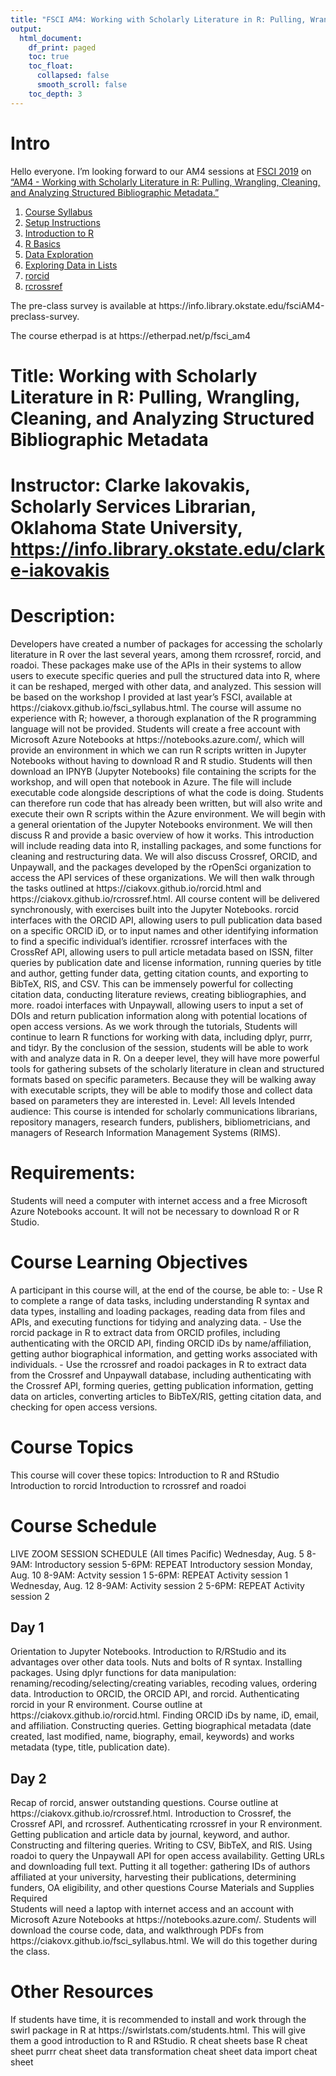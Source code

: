 ```yaml
---
title: "FSCI AM4: Working with Scholarly Literature in R: Pulling, Wrangling, Cleaning, and Analyzing Structured Bibliographic Metadata"
output: 
  html_document:
    df_print: paged
    toc: true
    toc_float:
      collapsed: false
      smooth_scroll: false
    toc_depth: 3
---
```


# Intro

Hello everyone. I'm looking forward to our AM4 sessions at [FSCI 2019](https://www.force11.org/fsci/2019) on ["AM4 - Working with Scholarly Literature in R: Pulling, Wrangling, Cleaning, and Analyzing Structured Bibliographic Metadata."](https://www.force11.org/fsci/2019/course-abstracts#AM4) 

1. [Course Syllabus](fsci_syllabus.html)
2. [Setup Instructions](setup_instructions.html)
3. [Introduction to R](IntroductionToR.html)
4. [R Basics](RBasics.html)
4. [Data Exploration](DataExploration.html)
5. [Exploring Data in Lists](jennybc_lists_lesson.html)
5. [rorcid](rorcid.html)
6. [rcrossref](rcrossref.html)

The pre-class survey is available at https://info.library.okstate.edu/fsciAM4-preclass-survey. 

The course etherpad is at https://etherpad.net/p/fsci_am4

# Title: Working with Scholarly Literature in R: Pulling, Wrangling, Cleaning, and Analyzing Structured Bibliographic Metadata

# Instructor: Clarke Iakovakis, Scholarly Services Librarian, Oklahoma State University, <https://info.library.okstate.edu/clarke-iakovakis>

# Description: 
Developers have created a number of packages for accessing the scholarly literature in R over the last several years, among them rcrossref, rorcid, and roadoi. These packages make use of the APIs in their systems to allow users to execute specific queries and pull the structured data into R, where it can be reshaped, merged with other data, and analyzed. This session will be based on the workshop I provided at last year's FSCI, available at https://ciakovx.github.io/fsci_syllabus.html. The course will assume no experience with R; however, a thorough explanation of the R programming language will not be provided. 
Students will create a free account with Microsoft Azure Notebooks at https://notebooks.azure.com/, which will provide an environment in which we can run R scripts written in Jupyter Notebooks without having to download R and R studio. Students will then download an IPNYB (Jupyter Notebooks) file containing the scripts for the workshop, and will open that notebook in Azure. The file will include executable code alongside descriptions of what the code is doing. Students can therefore run code that has already been written, but will also write and execute their own R scripts within the Azure environment.
We will begin with a general orientation of the Jupyter Notebooks environment. We will then discuss R and provide a basic overview of how it works. This introduction will include reading data into R, installing packages, and some functions for cleaning and restructuring data. We will also discuss Crossref, ORCID, and Unpaywall, and the packages developed by the rOpenSci organization to access the API services of these organizations. 
We will then walk through the tasks outlined at https://ciakovx.github.io/rorcid.html and https://ciakovx.github.io/rcrossref.html. All course content will be delivered synchronously, with exercises built into the Jupyter Notebooks.
rorcid interfaces with the ORCID API, allowing users to pull publication data based on a specific ORCID iD, or to input names and other identifying information to find a specific individual’s identifier. 
rcrossref interfaces with the CrossRef API, allowing users to pull article metadata based on ISSN, filter queries by publication date and license information, running queries by title and author, getting funder data, getting citation counts, and exporting to BibTeX, RIS, and CSV. This can be immensely powerful for collecting citation data, conducting literature reviews, creating bibliographies, and more.
roadoi interfaces with Unpaywall, allowing users to input a set of DOIs and return publication information along with potential locations of open access versions.
As we work through the tutorials, Students will continue to learn R functions for working with data, including dplyr, purrr, and tidyr. 
By the conclusion of the session, students will be able to work with and analyze data in R. On a deeper level, they will have more powerful tools for gathering subsets of the scholarly literature in clean and structured formats based on specific parameters. Because they will be walking away with executable scripts, they will be able to modify those and collect data based on parameters they are interested in. 
Level: All levels
Intended audience: This course is intended for scholarly communications librarians, repository managers, research funders, publishers, bibliometricians, and managers of Research Information Management Systems (RIMS).

# Requirements: 
Students will need a computer with internet access and a free Microsoft Azure Notebooks account. It will not be necessary to download R or R Studio.

# Course Learning Objectives
A participant in this course will, at the end of the course, be able to:
- Use R to complete a range of data tasks, including understanding R syntax and data types, installing and loading packages, reading data from files and APIs, and executing functions for tidying and  analyzing data.
- Use the rorcid package in R to extract data from ORCID profiles, including authenticating with the ORCID API, finding ORCID iDs by name/affiliation, getting author biographical information, and getting works associated with individuals.
- Use the rcrossref and roadoi packages in R to extract data from the Crossref and Unpaywall database, including authenticating with the Crossref API, forming queries, getting publication information, getting data on articles, converting articles to BibTeX/RIS, getting citation data, and checking for open access versions.

# Course Topics
This course will cover these  topics:
Introduction to R and RStudio
Introduction to rorcid
Introduction to rcrossref and roadoi


# Course Schedule

LIVE ZOOM SESSION SCHEDULE
(All times Pacific)
Wednesday, Aug. 5
8-9AM: Introductory session
5-6PM: REPEAT Introductory session
Monday, Aug. 10
8-9AM: Actvity session 1
5-6PM: REPEAT Activity session 1
Wednesday, Aug. 12
8-9AM: Activity session 2
5-6PM: REPEAT Activity session 2

## Day 1 
Orientation to Jupyter Notebooks. Introduction to R/RStudio and its advantages over other data tools. Nuts and bolts of R syntax. Installing packages.
Using dplyr functions for data manipulation: renaming/recoding/selecting/creating variables, recoding values, ordering data.
Introduction to ORCID, the ORCID API, and rorcid. Authenticating rorcid in your R environment. Course outline at https://ciakovx.github.io/rorcid.html. 
Finding ORCID iDs by name, iD, email, and affiliation. Constructing queries.
Getting biographical metadata (date created, last modified, name, biography, email, keywords) and works metadata (type, title, publication date).

## Day 2
Recap of rorcid, answer outstanding questions.
Course outline at https://ciakovx.github.io/rcrossref.html. Introduction to Crossref, the Crossref API, and rcrossref. Authenticating rcrossref in your R environment.
Getting publication and article data by journal, keyword, and author. Constructing and filtering queries. Writing to CSV, BibTeX, and RIS.
Using roadoi to query the Unpaywall API for open access availability. Getting URLs and downloading full text.
Putting it all together: gathering IDs of authors affiliated at your university, harvesting their publications, determining funders, OA eligibility, and other questions
Course Materials and Supplies Required  
Students will need a laptop with internet access and an account with Microsoft Azure Notebooks at https://notebooks.azure.com/. 
Students will download the course code, data, and walkthrough PDFs from https://ciakovx.github.io/fsci_syllabus.html. We will do this together during the class.

# Other Resources
If students have time, it is recommended to install and work through the swirl package in R at https://swirlstats.com/students.html. This will give them a good introduction to R and RStudio.
R cheat sheets
base R cheat sheet
purrr cheat sheet
data transformation cheat sheet
data import cheat sheet

